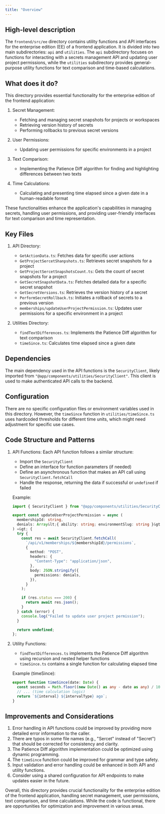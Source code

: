 ```yaml
---
title: "Overview"
---
```


## High-level description
The `frontend/src/ee` directory contains utility functions and API interfaces for the enterprise edition (EE) of a frontend application. It is divided into two main subdirectories: `api` and `utilities`. The `api` subdirectory focuses on functions for interacting with a secrets management API and updating user project permissions, while the `utilities` subdirectory provides general-purpose utility functions for text comparison and time-based calculations.

## What does it do?
This directory provides essential functionality for the enterprise edition of the frontend application:

1. Secret Management:
   - Fetching and managing secret snapshots for projects or workspaces
   - Retrieving version history of secrets
   - Performing rollbacks to previous secret versions

2. User Permissions:
   - Updating user permissions for specific environments in a project

3. Text Comparison:
   - Implementing the Patience Diff algorithm for finding and highlighting differences between two texts

4. Time Calculations:
   - Calculating and presenting time elapsed since a given date in a human-readable format

These functionalities enhance the application's capabilities in managing secrets, handling user permissions, and providing user-friendly interfaces for text comparison and time representation.

## Key Files

1. API Directory:
   - `GetActionData.ts`: Fetches data for specific user actions
   - `GetProjectSercetShanpshots.ts`: Retrieves secret snapshots for a project
   - `GetProjectSercetSnapshotsCount.ts`: Gets the count of secret snapshots for a project
   - `GetSecretSnapshotData.ts`: Fetches detailed data for a specific secret snapshot
   - `GetSecretVersions.ts`: Retrieves the version history of a secret
   - `PerformSecretRollback.ts`: Initiates a rollback of secrets to a previous version
   - `memberships/updateUserProjectPermission.ts`: Updates user permissions for a specific environment in a project

2. Utilities Directory:
   - `findTextDifferences.ts`: Implements the Patience Diff algorithm for text comparison
   - `timeSince.ts`: Calculates time elapsed since a given date

## Dependencies
The main dependency used in the API functions is the `SecurityClient`, likely imported from `"@app/components/utilities/SecurityClient"`. This client is used to make authenticated API calls to the backend.

## Configuration
There are no specific configuration files or environment variables used in this directory. However, the `timeSince` function in `utilities/timeSince.ts` uses hardcoded thresholds for different time units, which might need adjustment for specific use cases.

## Code Structure and Patterns

1. API Functions:
   Each API function follows a similar structure:
   - Import the `SecurityClient`
   - Define an interface for function parameters (if needed)
   - Define an asynchronous function that makes an API call using `SecurityClient.fetchCall`
   - Handle the response, returning the data if successful or `undefined` if failed

   Example:
   ```typescript
   import { SecurityClient } from "@app/components/utilities/SecurityClient";

   export const updateUserProjectPermission = async (
     membershipId: string,
     denials: Array&lt;{ ability: string; environmentSlug: string }&gt;
   ) =&gt; {
     try {
       const res = await SecurityClient.fetchCall(
         `/api/v1/memberships/${membershipId}/permissions`,
         {
           method: "POST",
           headers: {
             "Content-Type": "application/json",
           },
           body: JSON.stringify({
             permissions: denials,
           }),
         }
       );

       if (res.status === 200) {
         return await res.json();
       }
     } catch (error) {
       console.log("Failed to update user project permission");
     }

     return undefined;
   };
   ```

2. Utility Functions:
   - `findTextDifferences.ts` implements the Patience Diff algorithm using recursion and nested helper functions
   - `timeSince.ts` contains a single function for calculating elapsed time

   Example (timeSince):
   ```typescript
   export function timeSince(date: Date) {
     const seconds = Math.floor((new Date() as any - date as any) / 1000);
     // ... (time calculation logic)
     return `${interval} ${intervalType} ago`;
   }
   ```

## Improvements and Considerations
1. Error handling in API functions could be improved by providing more detailed error information to the caller.
2. There are typos in some file names (e.g., "Sercet" instead of "Secret") that should be corrected for consistency and clarity.
3. The Patience Diff algorithm implementation could be optimized using dynamic programming.
4. The `timeSince` function could be improved for grammar and type safety.
5. Input validation and error handling could be enhanced in both API and utility functions.
6. Consider using a shared configuration for API endpoints to make updates easier in the future.

Overall, this directory provides crucial functionality for the enterprise edition of the frontend application, handling secret management, user permissions, text comparison, and time calculations. While the code is functional, there are opportunities for optimization and improvement in various areas.